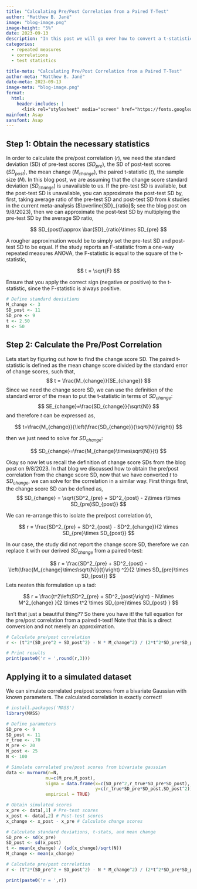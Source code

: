 ```yaml
---
title: "Calculating Pre/Post Correlation from a Paired T-Test"
author: "Matthew B. Jané"
image: "blog-image.png"
image-height: "5%"
date: 2023-09-13
description: "In this post we will go over how to convert a t-statistic from a paired t-test into a pre/post correlation. This is useful when change score standard deviations are unknown. Pre/post correlations are necessary to obtain various types of effect sizes and standard errors such as the repeated measures variant of Cohen's $d$, also referred to as Cohen's $d_{rm}$."
categories:
  - repeated measures
  - correlations
  - test statistics

title-meta: "Calculating Pre/Post Correlation from a Paired T-Test"
author-meta: "Matthew B. Jané"
date-meta: 2023-09-13
image-meta: "blog-image.png"
format:
  html:
    header-includes: |
      <link rel="stylesheet" media="screen" href="https://fonts.googleapis.com/css?family=Asap" type="text/css"/>
mainfont: Asap
sansfont: Asap
---
```


## Step 1: Obtain the necessary statistics

In order to calculate the pre/post correlation ($r$), we need the standard deviation (SD) of pre-test scores ($SD_{pre}$), the SD of post-test scores ($SD_{post}$), the mean change ($M_{change}$), the paired t-statistic ($t$), the sample size ($N$). In this blog post, we are assuming that the change score standard deviation ($SD_{change}$) is unavailable to us. If the pre-test SD is available, but the post-test SD is unavailable, you can approximate the post-test SD by, first, taking average ratio of the pre-test SD and post-test SD from $k$ studies in the current meta-analysis ($\overline{SD}_{ratio}$; see the blog post on 9/8/2023), then we can approximate the post-test SD by multiplying the pre-test SD by the average SD ratio,

$$
SD_{post}\approx \bar{SD}_{ratio}\times SD_{pre}
$$

A rougher approximation would be to simply set the pre-test SD and post-test SD to be equal. If the study reports an F-statistic from a one-way repeated measures ANOVA, the F-statistic is equal to the square of the t-statistic,

$$
t = \sqrt{F}
$$ 

Ensure that you apply the correct sign (negative or positive) to the t-statistic, since the F-statistic is always positive.

```r
# Define standard deviations
M_change <- 3
SD_post <- 11
SD_pre <- 9
t <- 2.50
N <- 50
```

## Step 2: Calculate the Pre/Post Correlation

Lets start by figuring out how to find the change score SD. The paired t-statistic is defined as the mean change score divided by the standard error of change scores, such that, $$
t = \frac{M_{change}}{SE_{change}}
$$ Since we need the change score SD, we can use the definition of the standard error of the mean to put the t-statistic in terms of $SD_{change}$: $$
SE_{change}=\frac{SD_{change}}{\sqrt{N}}
$$ and therefore $t$ can be expressed as,

$$
t=\frac{M_{change}}{\left(\frac{SD_{change}}{\sqrt{N}}\right)}
$$

then we just need to solve for $SD_{change}$:

$$
SD_{change}=\frac{M_{change}\times\sqrt{N}}{t} 
$$

Okay so now let us recall the definition of change score SDs from the blog post on 9/8/2023. In that blog we discussed how to obtain the pre/post correlation from the change score SD, now that we have converted $t$ to $SD_{change}$, we can solve for the correlation in a similar way. First things first, the change score SD can be defined as, $$
SD_{change} = \sqrt{SD^2_{pre} + SD^2_{post} - 2\times r\times SD_{pre}SD_{post}}
$$

We can re-arrange this to isolate the pre/post correlation ($r$),

$$
r = \frac{SD^2_{pre} + SD^2_{post} - SD^2_{change}}{2 \times SD_{pre}\times SD_{post}}
$$

In our case, the study did not report the change score SD, therefore we can replace it with our derived $SD_{change}$ from a paired t-test:

$$
r = \frac{SD^2_{pre} + SD^2_{post} - \left(\frac{M_{change}\times\sqrt{N}}{t}\right) ^2}{2 \times SD_{pre}\times SD_{post}}
$$ Lets neaten this formulation up a tad:

$$
r = \frac{t^2\left(SD^2_{pre} + SD^2_{post}\right) - N\times M^2_{change} }{2 \times t^2 \times SD_{pre}\times SD_{post} }
$$

Isn't that just a beautiful thing?? So there you have it! the full equation for the pre/post correlation from a paired t-test! Note that this is a direct conversion and not merely an approximation.

```r
# Calculate pre/post correlation
r <- (t^2*(SD_pre^2 + SD_post^2) - N * M_change^2) / (2*t^2*SD_pre*SD_post)

# Print results
print(paste0('r = ',round(r,3)))
```

## Applying it to a simulated dataset

We can simulate correlated pre/post scores from a bivariate Gaussian with known parameters. The calculated correlation is exactly correct!

```r
# install.packages('MASS')
library(MASS)

# Define parameters
SD_pre <- 9
SD_post <- 11
r_true <- .70
M_pre <- 20
M_post <- 25
N <- 100

# Simulate correlated pre/post scores from bivariate gaussian
data <- mvrnorm(n=N,
               mu=c(M_pre,M_post),
               Sigma = data.frame(x=c(SD_pre^2,r_true*SD_pre*SD_post),
                                  y=c(r_true*SD_pre*SD_post,SD_post^2)),
               empirical = TRUE)

# Obtain simulated scores
x_pre <- data[,1] # Pre-test scores
x_post <- data[,2] # Post-test scores
x_change <- x_post - x_pre # Calculate change scores

# Calculate standard deviations, t-stats, and mean change
SD_pre <- sd(x_pre)
SD_post <- sd(x_post)
t <- mean(x_change) / (sd(x_change)/sqrt(N))
M_change <- mean(x_change)

# Calculate pre/post correlation
r <- (t^2*(SD_pre^2 + SD_post^2) - N * M_change^2) / (2*t^2*SD_pre*SD_post)

print(paste0('r = ',r))
```
